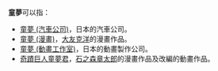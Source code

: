 '''童夢'''可以指：
* [[童夢_(汽車公司)|童夢 (汽車公司)]]，日本的汽車公司。
* [[童夢_(漫畫)|童夢 (漫畫)]]，[[大友克洋|大友克洋]]的漫畫作品。
* [[童夢_(動畫工作室)|童夢 (動畫工作室)]]，日本的動畫製作公司。
* [[奇蹟巨人童夢君|奇蹟巨人童夢君]]，[[石之森章太郎|石之森章太郎]]的漫畫作品及改編的動畫作品。
{{disambig|Cat=二字消歧义}}